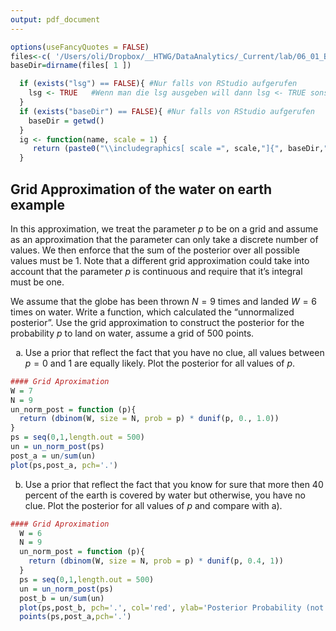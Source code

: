 ```yaml
---
output: pdf_document 
---
```

```r
options(useFancyQuotes = FALSE)
files<-c( '/Users/oli/Dropbox/__HTWG/DataAnalytics/_Current/lab/06_01_Bayes_1/bayes1_grid/bayes1_grid.Rmd' )
baseDir=dirname(files[ 1 ])
```

```r
  if (exists("lsg") == FALSE){ #Nur falls von RStudio aufgerufen
    lsg <- TRUE   #Wenn man die lsg ausgeben will dann lsg <- TRUE sonst 
  }
  if (exists("baseDir") == FALSE){ #Nur falls von RStudio aufgerufen
    baseDir = getwd()
  }
  ig <- function(name, scale = 1) {
     return (paste0("\\includegraphics[ scale =", scale,"]{", baseDir,"/", name, "}"))
  }
```


## Grid Approximation of the water on earth example

In this approximation, we treat the parameter $p$ to be on a grid and assume as an approximation that the parameter can only take a discrete number of values. We then enforce that the sum of the posterior over all possible values must be 1. Note that a different grid approximation could take into account that the parameter $p$ is continuous and require that it's integral must be one. 

We assume that the globe has been thrown $N = 9$ times and landed $W = 6$ times on water. Write a function, which calculated the "unnormalized posterior". Use the grid approximation to construct the posterior for the probability $p$ to land on water, assume a grid of 500 points. 

a) Use a prior that reflect the fact that you have no clue, all values between $p = 0$ and $1$ are equally likely. Plot the posterior for all values of $p$.

```r
#### Grid Aproximation
W = 7
N = 9
un_norm_post = function (p){
  return (dbinom(W, size = N, prob = p) * dunif(p, 0., 1.0))
}
ps = seq(0,1,length.out = 500)
un = un_norm_post(ps)
post_a = un/sum(un)
plot(ps,post_a, pch='.')
```

b) Use a prior that reflect the fact that you know for sure that more then 40 percent of the earth is covered by water but otherwise, you have no clue. Plot the posterior for all values of $p$ and compare with a).

```r
#### Grid Aproximation
  W = 6
  N = 9
  un_norm_post = function (p){
    return (dbinom(W, size = N, prob = p) * dunif(p, 0.4, 1))
  }
  ps = seq(0,1,length.out = 500)
  un = un_norm_post(ps)
  post_b = un/sum(un)
  plot(ps,post_b, pch='.', col='red', ylab='Posterior Probability (not Density)', xlab='p')
  points(ps,post_a,pch='.')
```








